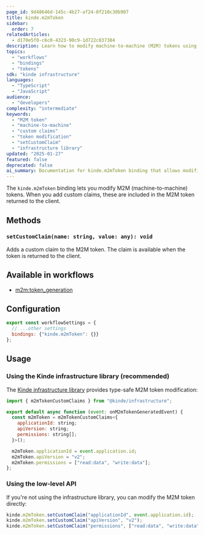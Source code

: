 ```yaml
---
page_id: 9d48646d-145c-4b27-af24-0f210c30b907
title: kinde.m2mToken
sidebar:
  order: 7
relatedArticles:
  - d170e5f0-c6c0-4323-90c9-1d722c837384
description: Learn how to modify machine-to-machine (M2M) tokens using the kinde.m2mToken binding, including adding custom claims that are included in the token returned to the client.
topics:
  - "workflows"
  - "bindings"
  - "tokens"
sdk: "kinde infrastructure"
languages:
  - "TypeScript"
  - "JavaScript"
audience:
  - "developers"
complexity: "intermediate"
keywords:
  - "M2M token"
  - "machine-to-machine"
  - "custom claims"
  - "token modification"
  - "setCustomClaim"
  - "infrastructure library"
updated: "2025-01-27"
featured: false
deprecated: false
ai_summary: Documentation for kinde.m2mToken binding that allows modification of machine-to-machine tokens with custom claims using setCustomClaim method and infrastructure library.
---
```


The `kinde.m2mToken` binding lets you modify M2M (machine-to-machine) tokens. When you add custom claims, these are included in the M2M token returned to the client.

## Methods

### `setCustomClaim(name: string, value: any): void`

Adds a custom claim to the M2M token. The claim is available when the token is returned to the client.

## Available in workflows

- [m2m:token_generation](/workflows/example-workflows/m2m-token-generation-workflow/)

## Configuration

```js
export const workflowSettings = {
  // ...other settings
  bindings: {"kinde.m2mToken": {}}
};
```

## Usage

### Using the Kinde infrastructure library (recommended)

The [Kinde infrastructure library](https://github.com/kinde-oss/infrastructure) provides type-safe M2M token modification:

```js
import { m2mTokenCustomClaims } from "@kinde/infrastructure";

export default async function (event: onM2mTokenGeneratedEvent) {
  const m2mToken = m2mTokenCustomClaims<{
    applicationId: string;
    apiVersion: string;
    permissions: string[];
  }>();

  m2mToken.applicationId = event.application.id;
  m2mToken.apiVersion = "v2";
  m2mToken.permissions = ["read:data", "write:data"];
};
```

### Using the low-level API

If you're not using the infrastructure library, you can modify the M2M token directly:

```js
kinde.m2mToken.setCustomClaim("applicationId", event.application.id);
kinde.m2mToken.setCustomClaim("apiVersion", "v2");
kinde.m2mToken.setCustomClaim("permissions", ["read:data", "write:data"]);
```

